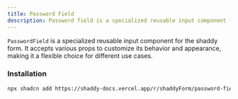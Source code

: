 ```yaml
---
title: Password Field
description: Password field is a specialized reusable input component for shaddy form.
---
```


`PasswordField` is a specialized reusable input component for the shaddy form. It accepts various props to customize its behavior and appearance, making it a flexible choice for different use cases.

<ComponentPreview name="password-field"/>

### Installation
```bash
npx shadcn add https://shaddy-docs.vercel.app/r/shaddyForm/password-field.json
```
